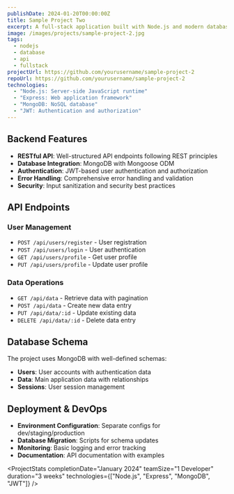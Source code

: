 ```yaml
---
publishDate: 2024-01-20T00:00:00Z
title: Sample Project Two
excerpt: A full-stack application built with Node.js and modern database technologies.
image: /images/projects/sample-project-2.jpg
tags:
  - nodejs
  - database
  - api
  - fullstack
projectUrl: https://github.com/yourusername/sample-project-2
repoUrl: https://github.com/yourusername/sample-project-2
technologies:
  - "Node.js: Server-side JavaScript runtime"
  - "Express: Web application framework"
  - "MongoDB: NoSQL database"
  - "JWT: Authentication and authorization"
---
```



<TextAndImage
  title="Full-Stack Development"
  text="Sample Project Two showcases full-stack development capabilities with a Node.js backend, MongoDB database, and RESTful API design. This project demonstrates end-to-end application development skills."
  imageUrl="/images/projects/sample-project-2-screenshot.jpg"
  imageAlt="Sample Project 2 Screenshot"
/>

## Backend Features

- **RESTful API**: Well-structured API endpoints following REST principles
- **Database Integration**: MongoDB with Mongoose ODM
- **Authentication**: JWT-based user authentication and authorization
- **Error Handling**: Comprehensive error handling and validation
- **Security**: Input sanitization and security best practices

## API Endpoints

### User Management
- `POST /api/users/register` - User registration
- `POST /api/users/login` - User authentication
- `GET /api/users/profile` - Get user profile
- `PUT /api/users/profile` - Update user profile

### Data Operations
- `GET /api/data` - Retrieve data with pagination
- `POST /api/data` - Create new data entry
- `PUT /api/data/:id` - Update existing data
- `DELETE /api/data/:id` - Delete data entry

## Database Schema

The project uses MongoDB with well-defined schemas:
- **Users**: User accounts with authentication data
- **Data**: Main application data with relationships
- **Sessions**: User session management

## Deployment & DevOps

- **Environment Configuration**: Separate configs for dev/staging/production
- **Database Migration**: Scripts for schema updates
- **Monitoring**: Basic logging and error tracking
- **Documentation**: API documentation with examples

<ProjectStats 
  completionDate="January 2024"
  teamSize="1 Developer"
  duration="3 weeks"
  technologies={["Node.js", "Express", "MongoDB", "JWT"]}
/>